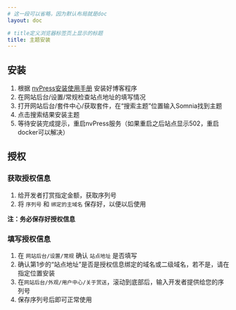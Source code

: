 ```yaml
---
# 这一段可以省略，因为默认布局就是doc
layout: doc

# title定义浏览器标签页上显示的标题
title: 主题安装
---
```


## 安装

1. 根据 [nvPress安装使用手册](https://docs.panda-studio.cn:8282/docs/post-19/page-100) 安装好博客程序
2. 在网站后台/设置/常规检查站点地址的填写情况
3. 打开网站后台/套件中心/获取套件，在“搜索主题”位置输入Somnia找到主题
4. 点击搜索结果安装主题
5. 等待安装完成提示，重启nvPress服务（如果重启之后站点显示502，重启docker可以解决）

## 授权

### 获取授权信息

1. 给开发者打赏指定金额，获取序列号
2. 将 `序列号` 和 `绑定的主域名` 保存好，以便以后使用

**注：务必保存好授权信息**


### 填写授权信息

1. 在 `网站后台/设置/常规` 确认 `站点地址` 是否填写
2. 确认第1步的“站点地址”是否是授权信息绑定的域名或二级域名，若不是，请在指定位置安装
3. 在`网站后台/外观/用户中心/关于赏送`，滚动到底部后，输入开发者提供给您的序列号
4. 保存序列号后即可正常使用
